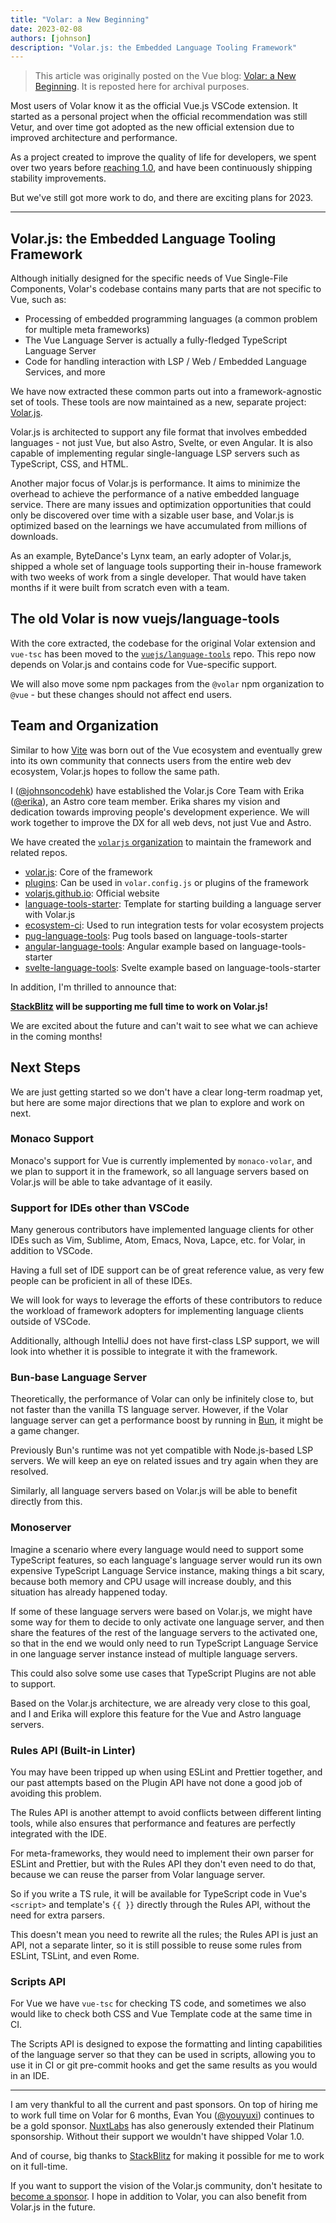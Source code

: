 ```yaml
---
title: "Volar: a New Beginning"
date: 2023-02-08
authors: [johnson]
description: "Volar.js: the Embedded Language Tooling Framework"
---
```


> This article was originally posted on the Vue blog: [Volar: a New Beginning](https://blog.vuejs.org/posts/volar-a-new-beginning.html). It is reposted here for archival purposes.

Most users of Volar know it as the official Vue.js VSCode extension. It started as a personal project when the official recommendation was still Vetur, and over time got adopted as the new official extension due to improved architecture and performance.

As a project created to improve the quality of life for developers, we spent over two years before [reaching 1.0](https://blog.vuejs.org/posts/volar-1.0.html), and have been continuously shipping stability improvements.

But we've still got more work to do, and there are exciting plans for 2023.

---

## Volar.js: the Embedded Language Tooling Framework

Although initially designed for the specific needs of Vue Single-File Components, Volar's codebase contains many parts that are not specific to Vue, such as:

- Processing of embedded programming languages (a common problem for multiple meta frameworks)
- The Vue Language Server is actually a fully-fledged TypeScript Language Server
- Code for handling interaction with LSP / Web / Embedded Language Services, and more

We have now extracted these common parts out into a framework-agnostic set of tools. These tools are now maintained as a new, separate project: [Volar.js](https://volarjs.github.io/).

Volar.js is architected to support any file format that involves embedded languages - not just Vue, but also Astro, Svelte, or even Angular. It is also capable of implementing regular single-language LSP servers such as TypeScript, CSS, and HTML.

Another major focus of Volar.js is performance. It aims to minimize the overhead to achieve the performance of a native embedded language service. There are many issues and optimization opportunities that could only be discovered over time with a sizable user base, and Volar.js is optimized based on the learnings we have accumulated from millions of downloads.

As an example, ByteDance's Lynx team, an early adopter of Volar.js, shipped a whole set of language tools supporting their in-house framework with two weeks of work from a single developer. That would have taken months if it were built from scratch even with a team.

## The old Volar is now vuejs/language-tools

With the core extracted, the codebase for the original Volar extension and `vue-tsc` has been moved to the [`vuejs/language-tools`](https://github.com/vuejs/language-tools) repo. This repo now depends on Volar.js and contains code for Vue-specific support.

We will also move some npm packages from the `@volar` npm organization to `@vue` - but these changes should not affect end users.

## Team and Organization

Similar to how [Vite](https://vitejs.dev/) was born out of the Vue ecosystem and eventually grew into its own community that connects users from the entire web dev ecosystem, Volar.js hopes to follow the same path.

I ([@johnsoncodehk](https://github.com/johnsoncodehk)) have established the Volar.js Core Team with Erika ([@erika](https://elk.zone/mastodon.gamedevalliance.fr/@erika)), an Astro core team member. Erika shares my vision and dedication towards improving people's development experience. We will work together to improve the DX for all web devs, not just Vue and Astro.

We have created the [`volarjs` organization](https://github.com/volarjs) to maintain the framework and related repos.

- [volar.js](https://github.com/volarjs/volar.js): Core of the framework
- [plugins](https://github.com/volarjs/plugins): Can be used in `volar.config.js` or plugins of the framework
- [volarjs.github.io](https://volarjs.github.io/): Official website
- [language-tools-starter](https://github.com/volarjs/language-tools-starter): Template for starting building a language server with Volar.js
- [ecosystem-ci](https://github.com/volarjs/ecosystem-ci): Used to run integration tests for volar ecosystem projects
- [pug-language-tools](https://github.com/volarjs/pug-language-tools): Pug tools based on language-tools-starter
- [angular-language-tools](https://github.com/volarjs/angular-language-tools): Angular example based on language-tools-starter
- [svelte-language-tools](https://github.com/volarjs/svelte-language-tools): Svelte example based on language-tools-starter

In addition, I'm thrilled to announce that:

**[StackBlitz](https://stackblitz.com/) will be supporting me full time to work on Volar.js!**

We are excited about the future and can't wait to see what we can achieve in the coming months!

## Next Steps

We are just getting started so we don't have a clear long-term roadmap yet, but here are some major directions that we plan to explore and work on next.

### Monaco Support

Monaco's support for Vue is currently implemented by `monaco-volar`, and we plan to support it in the framework, so all language servers based on Volar.js will be able to take advantage of it easily.

### Support for IDEs other than VSCode

Many generous contributors have implemented language clients for other IDEs such as Vim, Sublime, Atom, Emacs, Nova, Lapce, etc. for Volar, in addition to VSCode.

Having a full set of IDE support can be of great reference value, as very few people can be proficient in all of these IDEs.

We will look for ways to leverage the efforts of these contributors to reduce the workload of framework adopters for implementing language clients outside of VSCode.

Additionally, although IntelliJ does not have first-class LSP support, we will look into whether it is possible to integrate it with the framework.

### Bun-base Language Server

Theoretically, the performance of Volar can only be infinitely close to, but not faster than the vanilla TS language server. However, if the Volar language server can get a performance boost by running in [Bun](https://bun.sh/), it might be a game changer.

Previously Bun's runtime was not yet compatible with Node.js-based LSP servers. We will keep an eye on related issues and try again when they are resolved.

Similarly, all language servers based on Volar.js will be able to benefit directly from this.

### Monoserver

Imagine a scenario where every language would need to support some TypeScript features, so each language's language server would run its own expensive TypeScript Language Service instance, making things a bit scary, because both memory and CPU usage will increase doubly, and this situation has already happened today.

If some of these language servers were based on Volar.js, we might have some way for them to decide to only activate one language server, and then share the features of the rest of the language servers to the activated one, so that in the end we would only need to run TypeScript Language Service in one language server instance instead of multiple language servers.

This could also solve some use cases that TypeScript Plugins are not able to support.

Based on the Volar.js architecture, we are already very close to this goal, and I and Erika will explore this feature for the Vue and Astro language servers.

### Rules API (Built-in Linter)

You may have been tripped up when using ESLint and Prettier together, and our past attempts based on the Plugin API have not done a good job of avoiding this problem.

The Rules API is another attempt to avoid conflicts between different linting tools, while also ensures that performance and features are perfectly integrated with the IDE.

For meta-frameworks, they would need to implement their own parser for ESLint and Prettier, but with the Rules API they don't even need to do that, because we can reuse the parser from Volar language server.

So if you write a TS rule, it will be available for TypeScript code in Vue's `<script>` and template's `{{ }}` directly through the Rules API, without the need for extra parsers.

This doesn't mean you need to rewrite all the rules; the Rules API is just an API, not a separate linter, so it is still possible to reuse some rules from ESLint, TSLint, and even Rome.

### Scripts API

For Vue we have `vue-tsc` for checking TS code, and sometimes we also would like to check both CSS and Vue Template code at the same time in CI.

The Scripts API is designed to expose the formatting and linting capabilities of the language server so that they can be used in scripts, allowing you to use it in CI or git pre-commit hooks and get the same results as you would in an IDE.

---

I am very thankful to all the current and past sponsors. On top of hiring me to work full time on Volar for 6 months, Evan You ([@youyuxi](https://twitter.com/youyuxi)) continues to be a gold sponsor. [NuxtLabs](https://nuxtlabs.com/) has also generously extended their Platinum sponsorship. Without their support we wouldn't have shipped Volar 1.0.

And of course, big thanks to [StackBlitz](https://stackblitz.com/) for making it possible for me to work on it full-time.

If you want to support the vision of the Volar.js community, don't hesitate to [become a sponsor](https://github.com/sponsors/johnsoncodehk). I hope in addition to Volar, you can also benefit from Volar.js in the future.

